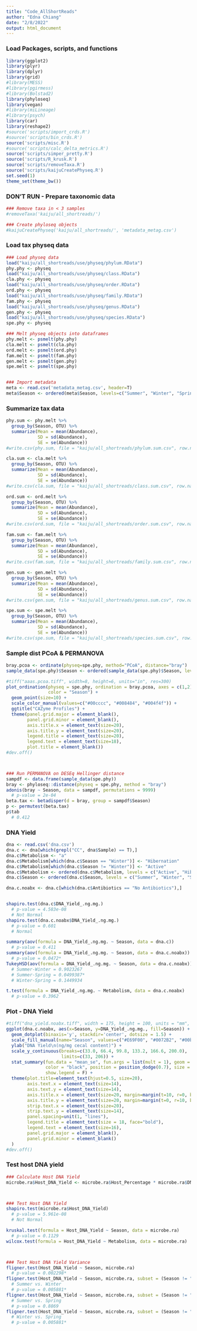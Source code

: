 ```yaml
---
title: "Code_AllShortReads"
author: "Edna Chiang"
date: "2/8/2022"
output: html_document
---
```


### Load Packages, scripts, and functions
```r
library(ggplot2)
library(plyr)
library(dplyr)
library(grid)
#library(MESS)
#library(pgirmess)
#library(Bolstad2)
library(phyloseq)
library(vegan)
#library(miLineage)
#library(psych)
library(car)
library(reshape2)
#source('scripts/import_crds.R')
#source('scripts/bin_crds.R')
source('scripts/misc.R')
#source('scripts/calc_delta_metrics.R')
source('scripts/simper_pretty.R')
source('scripts/R_krusk.R')
source('scripts/removeTaxa.R')
source('scripts/kaijuCreatePhyseq.R')
set.seed(1)
theme_set(theme_bw())
```



### DON'T RUN - Prepare taxonomic data
```r
### Remove taxa in < 3 samples
#removeTaxa('kaiju/all_shortreads/')

### Create phyloseq objects
#kaijuCreatePhyseq('kaiju/all_shortreads/', 'metadata_metag.csv')
```

### Load tax physeq data
```r
### Load physeq data
load("kaiju/all_shortreads/use/physeq/phylum.RData")
phy.phy <- physeq
load("kaiju/all_shortreads/use/physeq/class.RData")
cla.phy <- physeq
load("kaiju/all_shortreads/use/physeq/order.RData")
ord.phy <- physeq
load("kaiju/all_shortreads/use/physeq/family.RData")
fam.phy <- physeq
load("kaiju/all_shortreads/use/physeq/genus.RData")
gen.phy <- physeq
load("kaiju/all_shortreads/use/physeq/species.RData")
spe.phy <- physeq

### Melt physeq objects into dataframes
phy.melt <- psmelt(phy.phy)
cla.melt <- psmelt(cla.phy)
ord.melt <- psmelt(ord.phy)
fam.melt <- psmelt(fam.phy)
gen.melt <- psmelt(gen.phy)
spe.melt <- psmelt(spe.phy)


### Import metadata
meta <- read.csv('metadata_metag.csv', header=T)
meta$Season <- ordered(meta$Season, levels=c("Summer", "Winter", "Spring"))
```


### Summarize tax data
```r
phy.sum <- phy.melt %>%
  group_by(Season, OTU) %>%
  summarize(Mean = mean(Abundance),
            SD = sd(Abundance),
            SE = se(Abundance))
#write.csv(phy.sum, file = "kaiju/all_shortreads/phylum.sum.csv", row.names = F)

cla.sum <- cla.melt %>%
  group_by(Season, OTU) %>%
  summarize(Mean = mean(Abundance),
            SD = sd(Abundance),
            SE = se(Abundance))
#write.csv(cla.sum, file = "kaiju/all_shortreads/class.sum.csv", row.names = F)

ord.sum <- ord.melt %>%
  group_by(Season, OTU) %>%
  summarize(Mean = mean(Abundance),
            SD = sd(Abundance),
            SE = se(Abundance))
#write.csv(ord.sum, file = "kaiju/all_shortreads/order.sum.csv", row.names = F)

fam.sum <- fam.melt %>%
  group_by(Season, OTU) %>%
  summarize(Mean = mean(Abundance),
            SD = sd(Abundance),
            SE = se(Abundance))
#write.csv(fam.sum, file = "kaiju/all_shortreads/family.sum.csv", row.names = F)

gen.sum <- gen.melt %>%
  group_by(Season, OTU) %>%
  summarize(Mean = mean(Abundance),
            SD = sd(Abundance),
            SE = se(Abundance))
#write.csv(gen.sum, file = "kaiju/all_shortreads/genus.sum.csv", row.names = F)

spe.sum <- spe.melt %>%
  group_by(Season, OTU) %>%
  summarize(Mean = mean(Abundance),
            SD = sd(Abundance),
            SE = se(Abundance))
#write.csv(spe.sum, file = "kaiju/all_shortreads/species.sum.csv", row.names = F)
```



### Sample dist PCoA & PERMANOVA
```r
bray.pcoa <- ordinate(physeq=spe.phy, method="PCoA", distance="bray")
sample_data(spe.phy)$Season <- ordered(sample_data(spe.phy)$Season, levels = c("Summer", "Winter", "Spring"))

#tiff("aaas.pcoa.tiff", width=8, height=6, units="in", res=300)
plot_ordination(physeq = spe.phy, ordination = bray.pcoa, axes = c(1,2),
                color = "Season") +
  geom_point(size=10) +
  scale_color_manual(values=c("#00cccc", "#008484", "#004f4f")) +
  ggtitle("CAZyme Profiles") +
  theme(panel.grid.major = element_blank(),
        panel.grid.minor = element_blank(),
        axis.title.x = element_text(size=20),
        axis.title.y = element_text(size=20),
        legend.title = element_text(size=20),
        legend.text = element_text(size=18),
        plot.title = element_blank())
#dev.off()



### Run PERMANOVA on DESEq Hellinger distance
sampdf <- data.frame(sample_data(spe.phy))
bray <- phyloseq::distance(physeq = spe.phy, method = "bray")
adonis(bray ~ Season, data = sampdf, permutations = 9999)
  # p-value = 2e-04
beta.tax <- betadisper(d = bray, group = sampdf$Season)
p <- permutest(beta.tax)
p$tab
  # 0.412


```



### DNA Yield
```r
dna <- read.csv('dna.csv')
dna.c <- dna[which(grepl("CC", dna$Sample) == T),]
dna.c$Metabolism <- "a"
dna.c$Metabolism[which(dna.c$Season == "Winter")] <- "Hibernation"
dna.c$Metabolism[which(dna.c$Season != "Winter")] <- "Active"
dna.c$Metabolism <- ordered(dna.c$Metabolism, levels = c("Active", "Hibernation"))
dna.c$Season <- ordered(dna.c$Season, levels = c("Summer", "Winter", "Spring"))

dna.c.noabx <- dna.c[which(dna.c$Antibiotics == "No Antibiotics"),]


shapiro.test(dna.c$DNA_Yield_.ng.mg.)
  # p-value = 4.583e-08
  # Not Normal
shapiro.test(dna.c.noabx$DNA_Yield_.ng.mg.)
  # p-value = 0.601
  # Normal

summary(aov(formula = DNA_Yield_.ng.mg. ~ Season, data = dna.c))
  # p-value = 0.411
summary(aov(formula = DNA_Yield_.ng.mg. ~ Season, data = dna.c.noabx))
  # p-value = 0.0472*
TukeyHSD(aov(formula = DNA_Yield_.ng.mg. ~ Season, data = dna.c.noabx))
  # Summer-Winter = 0.9023267
  # Summer-Spring = 0.0499387*
  # Winter-Spring = 0.1449934

t.test(formula = DNA_Yield_.ng.mg. ~ Metabolism, data = dna.c.noabx)
  # p-value = 0.3962
```


### Plot - DNA Yield
```r
#tiff("dna_yield.noabx.tiff", width = 175, height = 100, units = "mm", res = 400)
ggplot(dna.c.noabx, aes(x=Season, y=DNA_Yield_.ng.mg., fill=Season)) +
  geom_dotplot(binaxis='y', stackdir='center', dotsize = 1.5) +
  scale_fill_manual(name="Season", values=c("#E69F00", "#0072B2", "#00bf8b")) +
  ylab("DNA Yield\n(ng/mg cecal content)") +
  scale_y_continuous(breaks=c(33.0, 66.4, 99.8, 133.2, 166.6, 200.0),
                     limits=c(33, 206)) +
  stat_summary(fun.data = "mean_se", fun.args = list(mult = 1), geom = "pointrange",
               color = "black", position = position_dodge(0.7), size = 0.75,
               show.legend = F) +
  theme(plot.title=element_text(hjust=0.5, size=20),
        axis.text.x = element_text(size=14),
        axis.text.y = element_text(size=14),
        axis.title.x = element_text(size=20, margin=margin(t=10, r=0, b=0, l=0)),
        axis.title.y = element_text(size=20, margin=margin(t=0, r=10, b=0, l=0)),
        strip.text.x = element_text(size=20),
        strip.text.y = element_text(size=14),
        panel.spacing=unit(1, "lines"),
        legend.title = element_text(size = 18, face="bold"),
        legend.text = element_text(size=16),
        panel.grid.major = element_blank(),
        panel.grid.minor = element_blank()
  ) 
#dev.off()
```






### Test host DNA yield
```r
### Calculate Host DNA Yield
microbe.ra$Host_DNA_Yield <- microbe.ra$Host_Percentage * microbe.ra$DNAyield



### Test Host DNA Yield
shapiro.test(microbe.ra$Host_DNA_Yield)
  # p-value = 5.961e-08
  # Not Normal

kruskal.test(formula = Host_DNA_Yield ~ Season, data = microbe.ra)
  # p-value = 0.1129
wilcox.test(formula = Host_DNA_Yield ~ Metabolism, data = microbe.ra)



### Test Host DNA Yield Variance
fligner.test(Host_DNA_Yield ~ Season, microbe.ra)
  # p-value = 0.002298*
fligner.test(Host_DNA_Yield ~ Season, microbe.ra, subset = (Season != "Spring") )
  # Summer vs. Winter
  # p-value = 0.005881*
fligner.test(Host_DNA_Yield ~ Season, microbe.ra, subset = (Season != "Winter") )
  # Summer vs. Spring
  # p-value = 0.8869
fligner.test(Host_DNA_Yield ~ Season, microbe.ra, subset = (Season != "Summer") )
  # Winter vs. Spring
  # p-value = 0.005881*
```